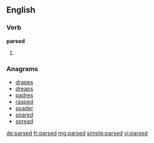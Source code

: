 ==English==

===Verb===
'''parsed'''

# {{past of|parse}}

===Anagrams===
* [[drapes#English|drapes]]
* [[dreaps#English|dreaps]]
* [[padres#English|padres]]
* [[rasped#English|rasped]]
* [[spader#English|spader]]
* [[spared#English|spared]]
* [[spread#English|spread]]

[[de:parsed]]
[[fr:parsed]]
[[mg:parsed]]
[[simple:parsed]]
[[vi:parsed]]
